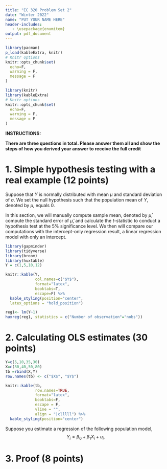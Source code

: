 ```yaml
---
title: "EC 320 Problem Set 2"
date: "Winter 2022"
name: "PUT YOUR NAME HERE"
header-includes:
   - \usepackage{enumitem}
output: pdf_document
---
```


```r
library(pacman)
p_load(kableExtra, knitr)
# Knitr options
knitr::opts_chunk$set(
  echo=F,
  warning = F,
  message = F
)  
```
```r
library(knitr)
library(kableExtra)
# Knitr options
knitr::opts_chunk$set(
  echo=F,
  warning = F,
  message = F
)  
```

**INSTRUCTIONS:**

**There are three questions in total. Please answer them all and show the steps of how you derived your answer to receive the full credit**


# 1. Simple hypothesis testing with a real example (12 points)

Suppose that $Y$ is normally distributed with mean $\mu$ and standard deviation of $\sigma$. We set the null hypothesis such that the population mean of $Y$, denoted by $\mu$, equals 0. 

In this section, we will manually compute sample mean, denoted by $\hat{\mu}$, compute the standard error of $\hat{\mu}$, and calculate the $t$-statistic to conduct a hypothesis test at the 5$\%$ significance level. We then will compare our computations with the intercept-only regression result, a linear regression model with only an intercept. 

```r
library(gapminder)
library(tidyverse)
library(broom)
library(huxtable)
Y = c(1,5,10,12)

knitr::kable(Y, 
             col.names=c("$Y$"),
             format="latex",
             booktabs=T,
             escape=F) %>% 
  kable_styling(position="center",
  latex_options = "hold_position")
```


\begin{enumerate}[label=(\alph*)]
  \item Calculate the sample mean and call it $\hat{\mu}$.
  \item Calculate the standard error of $\hat{\mu}$.
  \item If the null hypothesis is true, what is the $t$-statistic for this test?
  \item Which of the following is the correct critical value of the $t$-distribution to use for the test, where $t_{1-\alpha}(df)$ is the t-value below which $1-\alpha$ of the data lies with the degrees of freedom $df$?
  \begin{enumerate}[label=\arabic*)]
    \item $t_{0.975}(4)$
    \item $t_{0.975}(3)$
    \item $t_{0.95}(4)$
    \item $t_{0.95}(3)$
  \end{enumerate}
  \item Based on your previous answers, what's your conclusion, do you reject the null or fail to reject the null? Explain your reasoning. 
  
\newpage

  \item Compare your answers in (a) and (b) with the following regression estimates from intercept-only model, a linear regression model with only an intercept (i.e., the regression model looks as $Y_i =\beta_0 + u_i $). The number in parenthesis corresponds to standard error of the estimate.
\end{enumerate}
```r
reg1<- lm(Y~1) 
huxreg(reg1, statistics = c("Number of observation"="nobs")) 
```


\newpage

# 2. Calculating OLS estimates (30 points)
```r
Y=c(5,10,35,30)
X=c(30,40,50,80)
tb =rbind(X,Y)
row.names(tb) <- c("$X$", "$Y$")
```
```r
knitr::kable(tb,
             row.names=TRUE,
             format="latex",
             booktabs=F,
             escape = F,
             vline = "",
             align = "|clllll") %>%
  kable_styling(position="center")
```


Suppose you estimate a regression of the following population model, 
$$
Y_i = \beta_0 + \beta_1 X_i + u_i.
$$
\begin{enumerate}[label=(\alph*)]
  \item Find the sample means of $X$ and $Y$. 
  \item Find $\sum_{i=1}^n(X_i-\bar{X})(Y_i-\bar{Y})$ and $\sum_{i=1}^{n}(X_i-\bar{X})^2$.
  \item Use your answer from (b) to calculate $\hat{\beta}_1$. Show your steps.
  \item Use your answer from (c) to calculate $\hat{\beta}_0$. Show your steps.
  \item Explain in your own words what $\hat{\beta_1}$ means in terms of units of $X$ and $Y$. 
  \item Use your calculations about $\hat{\beta}_0$ and $\hat{\beta_1}$ to find the fitted $Y$, $\hat{Y_i}$.
  \item Calculate the residuals, $\hat{u_i}$.
  \item Calculate the Total Sum of Squares (TSS).
  \item Calculate the Residual Sum of Squares (RSS).
  \item Calculate $R^2$. What does it tell us about the relationship between $X$ and $Y$?
\end{enumerate}
\newpage


# 3. Proof (8 points)
\begin{enumerate}[label=(\alph*)]
  \item Prove that residuals sum to zero, i.e., $\sum_{i=1}^{n}\hat{u_i} = 0$.
  \item Prove that the sample covariance between the independent variable and the residuals is zero, \newline i.e., $\sum_{i=1}^n X_i\hat{u_i}$.
\end{enumerate}




